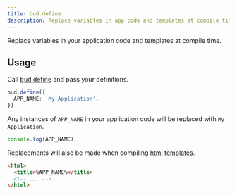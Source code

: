 ```yaml
---
title: bud.define
description: Replace variables in app code and templates at compile time
---
```



Replace variables in your application code and templates at compile time.

## Usage

Call [bud.define](/docs/bud.define) and pass your definitions.

```ts title='bud.config.js'
bud.define({
  APP_NAME: 'My Application',
})
```

Any instances of `APP_NAME` in your application code will be replaced with `My Application`.

```ts title='src/app.js'
console.log(APP_NAME)
```

Replacements will also be made when compiling [html templates](/docs/bud.template).

```html title='public/index.html'
<html>
  <title>%APP_NAME%</title>
  <!-- ... -->
</html>
```
